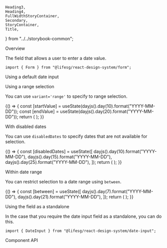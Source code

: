     Heading3,
    Heading4,
    FullWidthStoryContainer,
    Secondary,
    StoryContainer,
    Title,
} from "../../storybook-common";

<Meta title="Form/DateInput" component={Form.DateInput} />

<Title>Form.DateInput</Title>

<Secondary>Overview</Secondary>

The field that allows a user to enter a date value.

```tsx
import { Form } from "@lifesg/react-design-system/form";
```

<Heading3>Using a default date input</Heading3>

<Canvas>
    <Story name="DateInput">
        <StoryContainer>
            <Container>
                <Form.DateInput label="This is the default date input" />
                <Form.DateInput
                    label="This is the date input without button"
                    withButton={false}
                />
                <Form.DateInput label="This is the disabled state" disabled />
                <Form.DateInput label="This is the readOnly state" readOnly />
            </Container>
        </StoryContainer>
    </Story>
</Canvas>

<Heading3>Using a range selection</Heading3>

You can use `variant='range'` to specify to range selection.

<Canvas>
    <Story name="Range input">
        {() => {
            const [startValue] = useState(dayjs().day(10).format("YYYY-MM-DD"));
            const [endValue] = useState(dayjs().day(20).format("YYYY-MM-DD"));
            return (
                <StoryContainer>
                    <Container>
                        <Form.DateInput
                            label="This is the default range date input"
                            variant="range"
                        />
                        <Form.DateInput
                            label="This is the range date input without button"
                            variant="range"
                            withButton={false}
                            value={startValue}
                            endValue={endValue}
                        />
                        <Form.DateInput
                            label="This is the disabled state"
                            disabled
                            variant="range"
                            value={startValue}
                            endValue={endValue}
                        />
                        <Form.DateInput
                            label="This is the readOnly state"
                            readOnly
                            variant="range"
                            value={startValue}
                            endValue={endValue}
                        />
                    </Container>
                </StoryContainer>
            );
        }}
    </Story>
</Canvas>

<Heading3>With disabled dates</Heading3>

You can use `disabledDates` to specify dates that are not available for selection.

<Canvas>
    <Story name="With disabled dates">
        {() => {
            const [disabledDates] = useState([
                dayjs().day(10).format("YYYY-MM-DD"),
                dayjs().day(15).format("YYYY-MM-DD"),
                dayjs().day(25).format("YYYY-MM-DD"),
            ]);
            return (
                <StoryContainer>
                    <Container>
                        <Form.DateInput
                            label="This date input with disabled dates"
                            disabledDates={disabledDates}
                        />
                        <Form.DateInput
                            label="This date input with disabled dates"
                            variant="range"
                            disabledDates={disabledDates}
                        />
                    </Container>
                </StoryContainer>
            );
        }}
    </Story>
</Canvas>

<Heading3>Within date range</Heading3>

You can restrict selection to a date range using `between`.

<Canvas>
    <Story name="Within date range">
        {() => {
            const [between] = useState([
                dayjs().day(7).format("YYYY-MM-DD"),
                dayjs().day(21).format("YYYY-MM-DD"),
            ]);
            return (
                <StoryContainer>
                    <Container>
                        <Form.DateInput
                            label="This date input with restrict selection dates"
                            between={between}
                        />
                        <Form.DateInput
                            label="This date input with restrict selection dates"
                            variant="range"
                            between={between}
                        />
                    </Container>
                </StoryContainer>
            );
        }}
    </Story>
</Canvas>

<Heading3>Using the field as a standalone</Heading3>

In the case that you require the date input field as a standalone, you can do this.

```tsx
import { DateInput } from "@lifesg/react-design-system/date-input";
```

<Preview>
    <Story name="Standalone usage">
        <StoryContainer>
            <FullWidthStoryContainer>
                <DateInput withButton={false} />
            </FullWidthStoryContainer>
            <FullWidthStoryContainer>
                <DateInput
                    withButton={true}
                    variant="range"
                    disabledDates={["2023-03-17", "2023-03-02"]}
                />
            </FullWidthStoryContainer>
            <FullWidthStoryContainer>
                <DateInput
                    withButton={false}
                    variant="range"
                    disabledDates={["2023-03-17", "2023-03-02"]}
                />
            </FullWidthStoryContainer>
        </StoryContainer>
    </Story>
</Preview>

<Secondary>Component API</Secondary>

<PropsTable />
